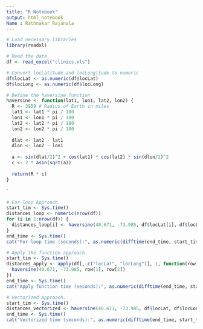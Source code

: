 ---
title: "R Notebook"
output: html_notebook
Name : Rathnakar Rajanala
---
 
```{r}
# Load necessary libraries
library(readxl)

# Read the data
df <- read_excel("clinics.xls")

# Convert locLatitude and locLongitude to numeric
df$locLat <- as.numeric(df$locLat)
df$locLong <- as.numeric(df$locLong)

# Define the haversine function
haversine <- function(lat1, lon1, lat2, lon2) {
  R <- 3959 # Radius of Earth in miles
  lat1 <- lat1 * pi / 180
  lon1 <- lon1 * pi / 180
  lat2 <- lat2 * pi / 180
  lon2 <- lon2 * pi / 180
  
  dlat <- lat2 - lat1
  dlon <- lon2 - lon1
  
  a <- sin(dlat/2)^2 + cos(lat1) * cos(lat2) * sin(dlon/2)^2
  c <- 2 * asin(sqrt(a))
  
  return(R * c)
}
```
`
```{r}
# For-loop Approach.
start_tim <- Sys.time()
distances_loop <- numeric(nrow(df))
for (i in 1:nrow(df)) {
  distances_loop[i] <- haversine(40.671, -73.985, df$locLat[i], df$locLong[i])
}
end_time <- Sys.time()
cat("For-loop time (seconds):", as.numeric(difftime(end_time, start_tim, units="secs")), "\n")
```

```{r}
# Apply The function approach
start_tim <- Sys.time()
distances_apply <- apply(df[, c("locLat", "locLong")], 1, function(row) {
  haversine(40.671, -73.985, row[1], row[2])
})
end_time <- Sys.time()
cat("Apply function time (seconds):", as.numeric(difftime(end_time, start_tim, units="secs")), "\n")

```

```{r}
# Vectorized Approach.
start_tim <- Sys.time()
distances_vectorized <- haversine(40.671, -73.985, df$locLat, df$locLong)
end_time <- Sys.time()
cat("Vectorized time (seconds):", as.numeric(difftime(end_time, start_tim, units="secs")), "\n")

```

